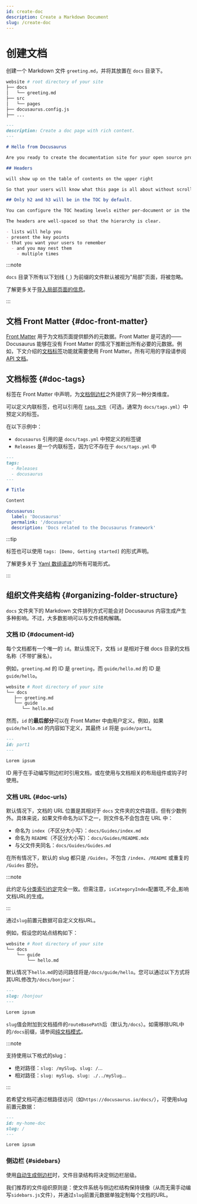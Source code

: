 ```yaml
---
id: create-doc
description: Create a Markdown Document
slug: /create-doc
---
```


# 创建文档

创建一个 Markdown 文件 `greeting.md`，并将其放置在 `docs` 目录下。

```bash
website # root directory of your site
├── docs
│   └── greeting.md
├── src
│   └── pages
├── docusaurus.config.js
├── ...
```

```md
---
description: Create a doc page with rich content.
---

# Hello from Docusaurus

Are you ready to create the documentation site for your open source project?

## Headers

will show up on the table of contents on the upper right

So that your users will know what this page is all about without scrolling down or even without reading too much.

## Only h2 and h3 will be in the TOC by default.

You can configure the TOC heading levels either per-document or in the theme configuration.

The headers are well-spaced so that the hierarchy is clear.

- lists will help you
- present the key points
- that you want your users to remember
  - and you may nest them
    - multiple times
```

:::note

`docs` 目录下所有以下划线 (`_`) 为前缀的文件默认被视为"局部"页面，将被忽略。

了解更多关于[导入局部页面的信息](../markdown-features/markdown-features-react.mdx#importing-markdown)。

:::

## 文档 Front Matter {#doc-front-matter}

[Front Matter](../markdown-features/markdown-features-intro.mdx#front-matter) 用于为文档页面提供额外的元数据。Front Matter 是可选的——Docusaurus 能够在没有 Front Matter 的情况下推断出所有必要的元数据。例如，下文介绍的[文档标签](#doc-tags)功能就需要使用 Front Matter。所有可用的字段请参阅 [API 文档](../../api/plugins/plugin-content-docs.mdx#markdown-front-matter)。

## 文档标签 {#doc-tags}

标签在 Front Matter 中声明，为[文档侧边栏](./sidebar/index.mdx)之外提供了另一种分类维度。

可以定义内联标签，也可以引用在 [`tags 文件`](../../api/plugins/plugin-content-docs.mdx#tags-file)（可选，通常为 `docs/tags.yml`）中预定义的标签。

在以下示例中：

- `docusaurus` 引用的是 `docs/tags.yml` 中预定义的标签键
- `Releases` 是一个内联标签，因为它不存在于 `docs/tags.yml` 中

```md title="docs/my-doc.md"
---
tags:
  - Releases
  - docusaurus
---

# Title

Content
```

```yml title="docs/tags.yml"
docusaurus:
  label: 'Docusaurus'
  permalink: '/docusaurus'
  description: 'Docs related to the Docusaurus framework'
```

:::tip

标签也可以使用 `tags: [Demo, Getting started]` 的形式声明。

了解更多关于 [Yaml 数组语法](https://www.w3schools.io/file/yaml-arrays/)的所有可能形式。

:::

## 组织文件夹结构 {#organizing-folder-structure}

`docs` 文件夹下的 Markdown 文件排列方式可能会对 Docusaurus 内容生成产生多种影响。不过，大多数影响可以与文件结构解耦。

### 文档 ID {#document-id}

每个文档都有一个唯一的 `id`。默认情况下，文档 `id` 是相对于根 docs 目录的文档名称（不带扩展名）。

例如，`greeting.md` 的 ID 是 `greeting`，而 `guide/hello.md` 的 ID 是 `guide/hello`。

```bash
website # Root directory of your site
└── docs
   ├── greeting.md
   └── guide
      └── hello.md
```

然而，`id` 的**最后部分**可以在 Front Matter 中由用户定义。例如，如果 `guide/hello.md` 的内容如下定义，其最终 `id` 将是 `guide/part1`。

```md
---
id: part1
---

Lorem ipsum
```

ID 用于在手动编写侧边栏时引用文档，或在使用与文档相关的布局组件或钩子时使用。

### 文档 URL {#doc-urls}

默认情况下，文档的 URL 位置是其相对于 `docs` 文件夹的文件路径，但有少数例外。具体来说，如果文件命名为以下之一，则文件名不会包含在 URL 中：

- 命名为 `index`（不区分大小写）：`docs/Guides/index.md`
- 命名为 `README`（不区分大小写）：`docs/Guides/README.mdx`
- 与父文件夹同名：`docs/Guides/Guides.md`

在所有情况下，默认的 slug 都只是 `/Guides`，不包含 `/index`、`/README` 或重复的 `/Guides` 部分。

:::note

此约定与[分类索引约定](./sidebar/autogenerated.mdx#category-index-convention)完全一致。但需注意，`isCategoryIndex`配置项_不会_影响文档URL的生成。

:::

通过`slug`前置元数据可自定义文档URL。

例如，假设您的站点结构如下：

```bash
website # Root directory of your site
└── docs
    └── guide
        └── hello.md
```

默认情况下`hello.md`的访问路径将是`/docs/guide/hello`。您可以通过以下方式将其URL修改为`/docs/bonjour`：

```md
---
slug: /bonjour
---

Lorem ipsum
```

`slug`值会附加到文档插件的`routeBasePath`后（默认为`/docs`）。如需移除URL中的`/docs`前缀，请参阅[纯文档模式](docs-introduction.mdx#docs-only-mode)。

:::note

支持使用以下格式的slug：

- 绝对路径：`slug: /mySlug`、`slug: /`...
- 相对路径：`slug: mySlug`、`slug: ./../mySlug`...

:::

若希望文档可通过根路径访问（如`https://docusaurus.io/docs/`），可使用slug前置元数据：

```md
---
id: my-home-doc
slug: /
---

Lorem ipsum
```

### 侧边栏 {#sidebars}

使用[自动生成侧边栏](./sidebar/autogenerated.mdx)时，文件目录结构将决定侧边栏层级。

我们推荐的文件组织原则是：使文件系统与侧边栏结构保持镜像（从而无需手动编写`sidebars.js`文件），并通过`slug`前置元数据单独定制每个文档的URL。